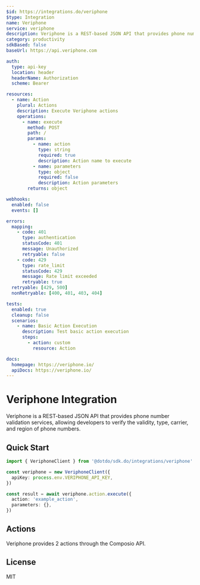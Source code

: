 ```yaml
---
$id: https://integrations.do/veriphone
$type: Integration
name: Veriphone
service: veriphone
description: Veriphone is a REST-based JSON API that provides phone number validation services, allowing developers to verify the validity, type, carrier, and region of phone numbers.
category: productivity
sdkBased: false
baseUrl: https://api.veriphone.com

auth:
  type: api-key
  location: header
  headerName: Authorization
  scheme: Bearer

resources:
  - name: Action
    plural: Actions
    description: Execute Veriphone actions
    operations:
      - name: execute
        method: POST
        path: /
        params:
          - name: action
            type: string
            required: true
            description: Action name to execute
          - name: parameters
            type: object
            required: false
            description: Action parameters
        returns: object

webhooks:
  enabled: false
  events: []

errors:
  mapping:
    - code: 401
      type: authentication
      statusCode: 401
      message: Unauthorized
      retryable: false
    - code: 429
      type: rate_limit
      statusCode: 429
      message: Rate limit exceeded
      retryable: true
  retryable: [429, 500]
  nonRetryable: [400, 401, 403, 404]

tests:
  enabled: true
  cleanup: false
  scenarios:
    - name: Basic Action Execution
      description: Test basic action execution
      steps:
        - action: custom
          resource: Action

docs:
  homepage: https://veriphone.io/
  apiDocs: https://veriphone.io/
---
```


# Veriphone Integration

Veriphone is a REST-based JSON API that provides phone number validation services, allowing developers to verify the validity, type, carrier, and region of phone numbers.

## Quick Start

```typescript
import { VeriphoneClient } from '@dotdo/sdk.do/integrations/veriphone'

const veriphone = new VeriphoneClient({
  apiKey: process.env.VERIPHONE_API_KEY,
})

const result = await veriphone.action.execute({
  action: 'example_action',
  parameters: {},
})
```

## Actions

Veriphone provides 2 actions through the Composio API.

## License

MIT
